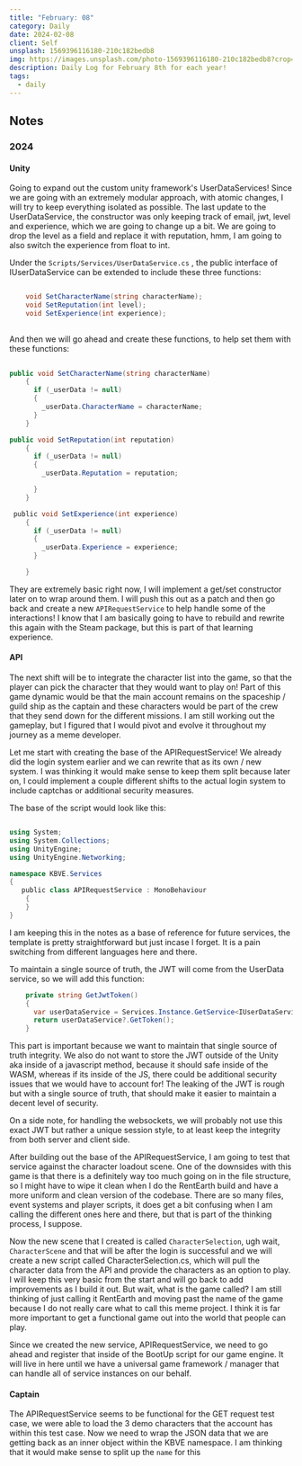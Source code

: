 ```yaml
---
title: "February: 08"
category: Daily
date: 2024-02-08
client: Self
unsplash: 1569396116180-210c182bedb8
img: https://images.unsplash.com/photo-1569396116180-210c182bedb8?crop=entropy&cs=srgb&fm=jpg&ixid=MnwzNjM5Nzd8MHwxfHJhbmRvbXx8fHx8fHx8fDE2ODE3NDg2ODY&ixlib=rb-4.0.3&q=85
description: Daily Log for February 8th for each year!
tags:
  - daily
---
```


## Notes

### 2024

#### Unity

Going to expand out the custom unity framework's UserDataServices!
Since we are going with an extremely modular approach, with atomic changes, I will try to keep everything isolated as possible.
The last update to the UserDataService, the constructor was only keeping track of email, jwt, level and experience, which we are going to change up a bit.
We are going to drop the level as a field and replace it with reputation, hmm, I am going to also switch the experience from float to int.

Under the `Scripts/Services/UserDataService.cs` , the public interface of IUserDataService can be extended to include these three functions:
```c#

    void SetCharacterName(string characterName);
    void SetReputation(int level);
    void SetExperience(int experience);
    
```

And then we will go ahead and create these functions, to help set them with these functions:

```c#
 
public void SetCharacterName(string characterName)
    {
      if (_userData != null)
      {
        _userData.CharacterName = characterName;
      }
    }

public void SetReputation(int reputation)
    {
      if (_userData != null)
      {
        _userData.Reputation = reputation;

      }
    }

 public void SetExperience(int experience)
    {
      if (_userData != null)
      {
        _userData.Experience = experience;
      }

    }
```

They are extremely basic right now, I will implement a get/set constructor later on to wrap around them.
I will push this out as a patch and then go back and create a new `APIRequestService` to help handle some of the interactions! I know that I am basically going to have to rebuild and rewrite this again with the Steam package, but this is part of that learning experience.

#### API

The next shift will be to integrate the character list into the game, so that the player can pick the character that they would want to play on! Part of this game dynamic would be that the main account remains on the spaceship / guild ship as the captain and these characters would be part of the crew that they send down for the different missions. I am still working out the gameplay, but I figured that I would pivot and evolve it throughout my journey as a meme developer.

Let me start with creating the base of the APIRequestService! We already did the login system earlier and we can rewrite that as its own / new system. I was thinking it would make sense to keep them split because later on, I could implement a couple different shifts to the actual login system to include captchas or additional security measures. 

The base of the script would look like this:
```c#

using System;
using System.Collections;
using UnityEngine;
using UnityEngine.Networking;

namespace KBVE.Services
{
   public class APIRequestService : MonoBehaviour
    {
    } 
}
```

I am keeping this in the notes as a base of reference for future services, the template is pretty straightforward but just incase I forget. It is a pain switching from different languages here and there.

To maintain a single source of truth, the JWT will come from the UserData service, so we will add this function:

```c#
    private string GetJwtToken()
    {
      var userDataService = Services.Instance.GetService<IUserDataService>();
      return userDataService?.GetToken();
    }

```

This part is important because we want to maintain that single source of truth integrity. We also do not want to store the JWT outside of the Unity aka inside of a javascript method, because it should safe inside of the WASM, whereas if its inside of the JS, there could be additional security issues that we would have to account for! The leaking of the JWT is rough but with a single source of truth, that should make it easier to maintain a decent level of security.

On a side note, for handling the websockets, we will probably not use this exact JWT but rather a unique session style, to at least keep the integrity from both server and client side. 

After building out the base of the APIRequestService, I am going to test that service against the character loadout scene. One of the downsides with this game is that there is a definitely way too much going on in the file structure, so I might have to wipe it clean when I do the RentEarth build and have a more uniform and clean version of the codebase. There are so many files, event systems and player scripts, it does get a bit confusing when I am calling the different ones here and there, but that is part of the thinking process, I suppose. 

Now the new scene that I created is called `CharacterSelection`, ugh wait, `CharacterScene` and that will be after the login is successful and we will create a new script called CharacterSelection.cs, which will pull the character data from the API and provide the characters as an option to play. I will keep this very basic from the start and will go back to add improvements as I build it out.
But wait, what is the game called? I am still thinking of just calling it RentEarth and moving past the name of the game because I do not really care what to call this meme project. I think it is far more important to get a functional game out into the world that people can play.

Since we created the new service, APIRequestService, we need to go ahead and register that inside of the BootUp script for our game engine. It will live in here until we have a universal game framework / manager that can handle all of service instances on our behalf.

#### Captain

The APIRequestService seems to be functional for the GET request test case, we were able to load the 3 demo characters that the account has within this test case. Now we need to wrap the JSON data that we are getting back as an inner object within the KBVE namespace. I am thinking that it would make sense to split up the `name` for this









